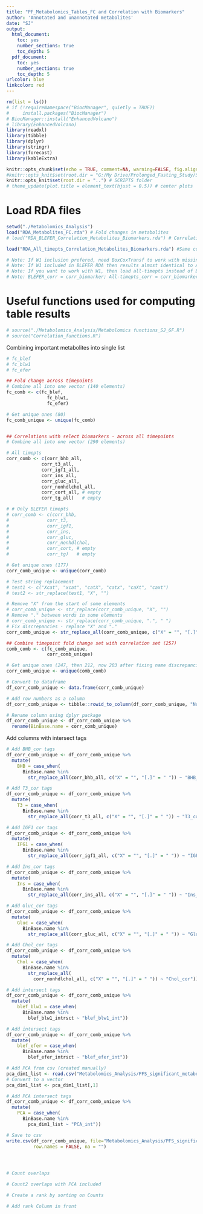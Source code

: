 ```yaml
---
title: "PF_Metabolomics_Tables_FC and Correlation with Biomarkers"
author: 'Annotated and unannotated metabolites'
date: "SJ"
output:
  html_document:
    toc: yes
    number_sections: true
    toc_depth: 5
  pdf_document:
    toc: yes
    number_sections: true
    toc_depth: 5
urlcolor: blue
linkcolor: red
---
```


```r
rm(list = ls())
# if (!requireNamespace("BiocManager", quietly = TRUE))
#     install.packages("BiocManager")
# BiocManager::install("EnhancedVolcano")
# library(EnhancedVolcano)
library(readxl)
library(tibble)
library(dplyr)
library(stringr)
library(forecast)
library(kableExtra)
```

```r
knitr::opts_chunk$set(echo = TRUE, comment=NA, warning=FALSE, fig.align = 'center', fig.width = 6, fig.asp = 0.8, out.width = "80%")
#knitr::opts_knit$set(root.dir = "G:/My Drive/Prolonged_Fasting_Study/SCRIPTS")
knitr::opts_knit$set(root.dir = "..") # SCRIPTS folder
# theme_update(plot.title = element_text(hjust = 0.5)) # center plots
```

# Load RDA files

```r
setwd("./Metabolomics_Analysis")
load("RDA_Metabolites_FC.rda") # Fold changes in metabolites
# load("RDA_BLEFER_Correlation_Metabolites_Biomarkers.rda") # Correlation with timepoints - only BL, EF, ER. 

load("RDA_All_timepts_Correlation_Metabolites_Biomarkers.rda") #Same correlations but with all timepts.

# Note: If W1 inclusion prefered, need BoxCoxTransf to work with missing values to update RDA_All_timepts_Correlation_Metabolites_Biomarkers.rda
# Note: If W1 included in BLEFER RDA then results almost identical to All-timepts rda.
# Note: If you want to work with W1, then load all-timepts instead of BLEFER.
# Note: BLEFER_corr = corr_biomarker; All-timepts_corr = corr_biomarker_all
```

# Useful functions used for computing table results

```r
# source("./Metabolomics_Analysis/Metabolomics functions_SJ_GF.R")
# source("Correlation_functions.R")
```

Combining important metabolites into single list

```r

# fc_blef
# fc_blw1
# fc_efer

## Fold change across timepoints
# Combine all into one vector (140 elements)
fc_comb <- c(fc_blef,
               fc_blw1,
               fc_efer)

# Get unique ones (80)
fc_comb_unique <- unique(fc_comb)


## Correlations with select biomarkers - across all timepoints
# Combine all into one vector (290 elements)

# All timepts
corr_comb <- c(corr_bhb_all,
             corr_t3_all,
             corr_igf1_all,
             corr_ins_all,
             corr_gluc_all,
             corr_nonhdlchol_all,
             corr_cort_all, # empty
             corr_tg_all)   # empty

# # Only BLEFER timepts
# corr_comb <- c(corr_bhb,
#              corr_t3,
#              corr_igf1,
#              corr_ins,
#              corr_gluc,
#              corr_nonhdlchol,
#              corr_cort, # empty
#              corr_tg)   # empty

# Get unique ones (177)
corr_comb_unique <- unique(corr_comb)

# Test string replacement
# test1 <- c("Xcat", "xcat", "catX", "catx", "caXt", "caxt")
# test2 <- str_replace(test1, "X", "")

# Remove "X" from the start of some elements
# corr_comb_unique <- str_replace(corr_comb_unique, "X", "")
# Remove "." between words in some elements
# corr_comb_unique <- str_replace(corr_comb_unique, ".", " ")
# Fix discrepancies - replace "X" and "."
corr_comb_unique <- str_replace_all(corr_comb_unique, c("X" = "", "[.]" = " "))

## Combine timepoint fold change set with correlation set (257)
comb_comb <- c(fc_comb_unique,
               corr_comb_unique)

# Get unique ones (247, then 212, now 203 after fixing name discrepancies)
corr_comb_unique <- unique(comb_comb)

# Convert to dataframe
df_corr_comb_unique <- data.frame(corr_comb_unique)

# Add row numbers as a column
df_corr_comb_unique <- tibble::rowid_to_column(df_corr_comb_unique, "Number")

# Rename column using dplyr package
df_corr_comb_unique <- df_corr_comb_unique %>% 
  rename(BinBase.name = corr_comb_unique)

```

Add columns with intersect tags

```r

# Add BHB_cor tags
df_corr_comb_unique <- df_corr_comb_unique %>%
  mutate(
    BHB = case_when(
      BinBase.name %in% 
        str_replace_all(corr_bhb_all, c("X" = "", "[.]" = " ")) ~ "BHB_cor"))

# Add T3_cor tags
df_corr_comb_unique <- df_corr_comb_unique %>%
  mutate(
    T3 = case_when(
      BinBase.name %in% 
        str_replace_all(corr_t3_all, c("X" = "", "[.]" = " ")) ~ "T3_cor"))

# Add IGF1_cor tags
df_corr_comb_unique <- df_corr_comb_unique %>%
  mutate(
    IFG1 = case_when(
      BinBase.name %in% 
        str_replace_all(corr_igf1_all, c("X" = "", "[.]" = " ")) ~ "IGF1_cor"))

# Add Ins_cor tags
df_corr_comb_unique <- df_corr_comb_unique %>%
  mutate(
    Ins = case_when(
      BinBase.name %in% 
        str_replace_all(corr_ins_all, c("X" = "", "[.]" = " ")) ~ "Ins_cor"))

# Add Gluc_cor tags
df_corr_comb_unique <- df_corr_comb_unique %>%
  mutate(
    Gluc = case_when(
      BinBase.name %in% 
        str_replace_all(corr_gluc_all, c("X" = "", "[.]" = " ")) ~ "Gluc_cor"))

# Add Chol_cor tags
df_corr_comb_unique <- df_corr_comb_unique %>%
  mutate(
    Chol = case_when(
      BinBase.name %in% 
        str_replace_all(
          corr_nonhdlchol_all, c("X" = "", "[.]" = " ")) ~ "Chol_cor"))

# Add intersect tags
df_corr_comb_unique <- df_corr_comb_unique %>%
  mutate(
    blef_blw1 = case_when(
      BinBase.name %in% 
        blef_blw1_intrsct ~ "blef_blw1_int"))

# Add intersect tags
df_corr_comb_unique <- df_corr_comb_unique %>%
  mutate(
    blef_efer = case_when(
      BinBase.name %in% 
        blef_efer_intrsct ~ "blef_efer_int"))

# Add PCA from csv (created manually)
pca_dim1_list <- read.csv("Metabolomics_Analysis/PFS_significant_metabolites_PCA_Dim1_only_AM.csv",header=T,sep=",")
# Convert to a vector
pca_dim1_list <- pca_dim1_list[,1]

# Add PCA intersect tags
df_corr_comb_unique <- df_corr_comb_unique %>%
  mutate(
    PCA = case_when(
      BinBase.name %in% 
        pca_dim1_list ~ "PCA_int"))

# Save to csv
write.csv(df_corr_comb_unique, file="Metabolomics_Analysis/PFS_significant_metabolites_AM.csv",
          row.names = FALSE, na = "")




# Count overlaps

# Count2 overlaps with PCA included

# Create a rank by sorting on Counts

# Add rank Column in front






```
